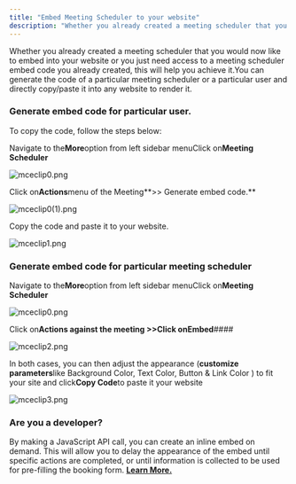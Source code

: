 ```yaml
---
title: "Embed Meeting Scheduler to your website"
description: "Whether you already created a meeting scheduler that you would now like to embed into your website or you just need access to a meeting scheduler embe..."
---
```


Whether you already created a meeting scheduler that you would now like to embed into your website or you just need access to a meeting scheduler embed code you already created, this will help you achieve it.You can generate the code of a particular meeting scheduler or a particular user and directly copy/paste it into any website to render it.

### Generate embed code for particular user.

To copy the code, follow the steps below:

Navigate to the**More**option from left sidebar menuClick on**Meeting Scheduler**

![mceclip0.png](./images/mceclip0-2.png)

Click on**Actions**menu of the Meeting**\>> Generate embed code.**

![mceclip0(1).png](./images/mceclip01.png)

Copy the code and paste it to your website.

![mceclip1.png](./images/mceclip1-2.png)

### Generate embed code for particular meeting scheduler

Navigate to the**More**option from left sidebar menuClick on**Meeting Scheduler**

![mceclip0.png](./images/mceclip0-2.png)

Click on**Actions against the meeting >>**Click on**Embed**####

![mceclip2.png](./images/mceclip2.png)

In both cases, you can then adjust the appearance (**customize parameters**like Background Color, Text Color, Button & Link Color ) to fit your site and click**Copy Code**to paste it your website

![mceclip3.png](./images/mceclip3.png)

### Are you a developer?

By making a JavaScript API call, you can create an inline embed on demand. This will allow you to delay the appearance of the embed until specific actions are completed, or until information is collected to be used for pre-filling the booking form. [**Learn More.**](https://support.salesmate.io/hc/en-us/articles/4405404132749)
